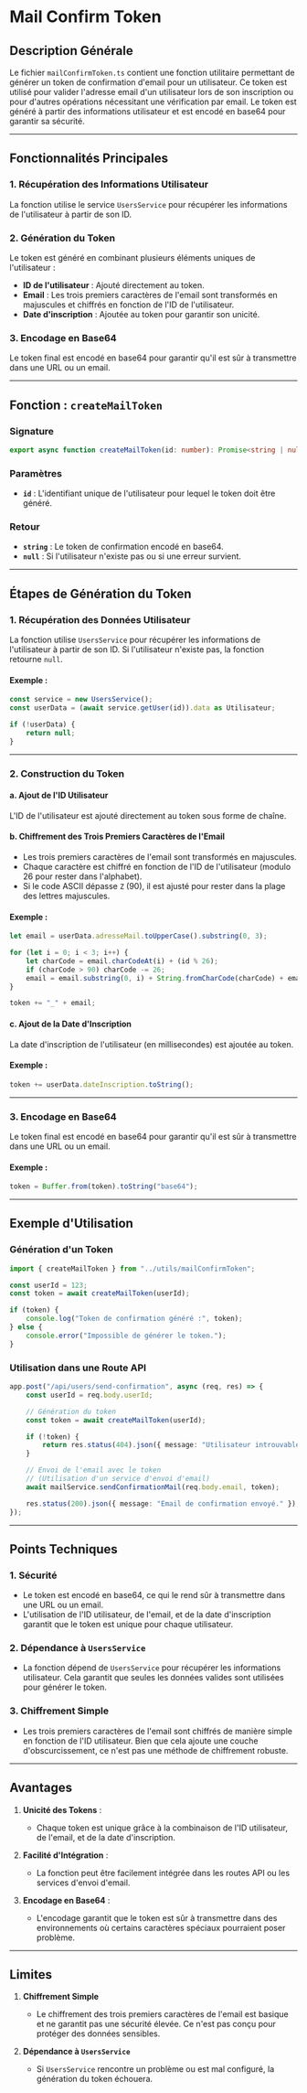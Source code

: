 # Mail Confirm Token

## Description Générale

Le fichier `mailConfirmToken.ts` contient une fonction utilitaire permettant de générer un token de confirmation d'email pour un utilisateur. Ce token est utilisé pour valider l'adresse email d'un utilisateur lors de son inscription ou pour d'autres opérations nécessitant une vérification par email. Le token est généré à partir des informations utilisateur et est encodé en base64 pour garantir sa sécurité.

---

## Fonctionnalités Principales

### 1. **Récupération des Informations Utilisateur**

La fonction utilise le service `UsersService` pour récupérer les informations de l'utilisateur à partir de son ID.

### 2. **Génération du Token**

Le token est généré en combinant plusieurs éléments uniques de l'utilisateur :

-   **ID de l'utilisateur** : Ajouté directement au token.
-   **Email** : Les trois premiers caractères de l'email sont transformés en majuscules et chiffrés en fonction de l'ID de l'utilisateur.
-   **Date d'inscription** : Ajoutée au token pour garantir son unicité.

### 3. **Encodage en Base64**

Le token final est encodé en base64 pour garantir qu'il est sûr à transmettre dans une URL ou un email.

---

## Fonction : `createMailToken`

### Signature

```typescript
export async function createMailToken(id: number): Promise<string | null>;
```

### Paramètres

-   **`id`** : L'identifiant unique de l'utilisateur pour lequel le token doit être généré.

### Retour

-   **`string`** : Le token de confirmation encodé en base64.
-   **`null`** : Si l'utilisateur n'existe pas ou si une erreur survient.

---

## Étapes de Génération du Token

### 1. **Récupération des Données Utilisateur**

La fonction utilise `UsersService` pour récupérer les informations de l'utilisateur à partir de son ID. Si l'utilisateur n'existe pas, la fonction retourne `null`.

#### Exemple :

```typescript
const service = new UsersService();
const userData = (await service.getUser(id)).data as Utilisateur;

if (!userData) {
	return null;
}
```

---

### 2. **Construction du Token**

#### a. **Ajout de l'ID Utilisateur**

L'ID de l'utilisateur est ajouté directement au token sous forme de chaîne.

#### b. **Chiffrement des Trois Premiers Caractères de l'Email**

-   Les trois premiers caractères de l'email sont transformés en majuscules.
-   Chaque caractère est chiffré en fonction de l'ID de l'utilisateur (modulo 26 pour rester dans l'alphabet).
-   Si le code ASCII dépasse `Z` (90), il est ajusté pour rester dans la plage des lettres majuscules.

#### Exemple :

```typescript
let email = userData.adresseMail.toUpperCase().substring(0, 3);

for (let i = 0; i < 3; i++) {
	let charCode = email.charCodeAt(i) + (id % 26);
	if (charCode > 90) charCode -= 26;
	email = email.substring(0, i) + String.fromCharCode(charCode) + email.substring(i + 1);
}

token += "_" + email;
```

#### c. **Ajout de la Date d'Inscription**

La date d'inscription de l'utilisateur (en millisecondes) est ajoutée au token.

#### Exemple :

```typescript
token += userData.dateInscription.toString();
```

---

### 3. **Encodage en Base64**

Le token final est encodé en base64 pour garantir qu'il est sûr à transmettre dans une URL ou un email.

#### Exemple :

```typescript
token = Buffer.from(token).toString("base64");
```

---

## Exemple d'Utilisation

### Génération d'un Token

```typescript
import { createMailToken } from "../utils/mailConfirmToken";

const userId = 123;
const token = await createMailToken(userId);

if (token) {
	console.log("Token de confirmation généré :", token);
} else {
	console.error("Impossible de générer le token.");
}
```

### Utilisation dans une Route API

```typescript
app.post("/api/users/send-confirmation", async (req, res) => {
	const userId = req.body.userId;

	// Génération du token
	const token = await createMailToken(userId);

	if (!token) {
		return res.status(404).json({ message: "Utilisateur introuvable." });
	}

	// Envoi de l'email avec le token
	// (Utilisation d'un service d'envoi d'email)
	await mailService.sendConfirmationMail(req.body.email, token);

	res.status(200).json({ message: "Email de confirmation envoyé." });
});
```

---

## Points Techniques

### 1. **Sécurité**

-   Le token est encodé en base64, ce qui le rend sûr à transmettre dans une URL ou un email.
-   L'utilisation de l'ID utilisateur, de l'email, et de la date d'inscription garantit que le token est unique pour chaque utilisateur.

### 2. **Dépendance à `UsersService`**

-   La fonction dépend de `UsersService` pour récupérer les informations utilisateur. Cela garantit que seules les données valides sont utilisées pour générer le token.

### 3. **Chiffrement Simple**

-   Les trois premiers caractères de l'email sont chiffrés de manière simple en fonction de l'ID utilisateur. Bien que cela ajoute une couche d'obscurcissement, ce n'est pas une méthode de chiffrement robuste.

---

## Avantages

1. **Unicité des Tokens** :

    - Chaque token est unique grâce à la combinaison de l'ID utilisateur, de l'email, et de la date d'inscription.

2. **Facilité d'Intégration** :

    - La fonction peut être facilement intégrée dans les routes API ou les services d'envoi d'email.

3. **Encodage en Base64** :
    - L'encodage garantit que le token est sûr à transmettre dans des environnements où certains caractères spéciaux pourraient poser problème.

---

## Limites

1. **Chiffrement Simple**

    - Le chiffrement des trois premiers caractères de l'email est basique et ne garantit pas une sécurité élevée. Ce n'est pas conçu pour protéger des données sensibles.

2. **Dépendance à `UsersService`**
    - Si `UsersService` rencontre un problème ou est mal configuré, la génération du token échouera.
